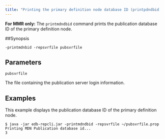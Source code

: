 ```yaml
---
title: "Printing the primary definition node database ID (printpdndbid)"
---
```


<div id="printing_pdn_node_db_id" class="registered_link"></div>

**For MMR only:** The `printmdndbid` command prints the publication database ID of the primary definition node.

##Synopsis

`-printmdnbid -repsvrfile pubsvrfile`

## Parameters

`pubsvrfile`

The file containing the publication server login information.

## Examples

This example displays the publication database ID of the primary definition node.

```shell
$ java -jar edb-repcli.jar -printmdndbid -repsvrfile ~/pubsvrfile.prop
Printing MDN Publication database id...
3
```
